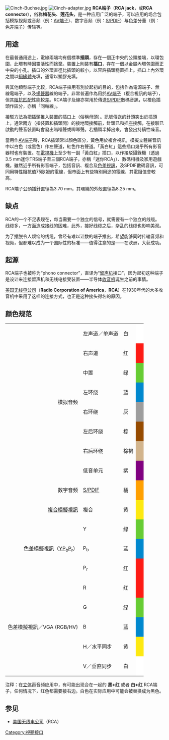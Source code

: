 {{noteTA
|G1=Electronics
|1=zh-hans:视频; zh-hant:視訊;
|2=zh-hans:音频; zh-hant:音訊;
}}
{{Infobox connector
|name               = RCA端子
|type               = [[射频连接器|射频连接器]]
|image              = [[File:Composite-cables.jpg|250px]]
|logo               =
|caption            = RCA插頭常以顏色區分，黃色用於複合視訊，模擬立體聲音訊中以白色（或黑色）作左聲道，紅色作右聲道。
|designer           = 未知，其名称来自[[RCA|Radio Corporation of America]]
|design_date        = 1940年代早期
|manufacturer       =
|diameter           = {{convert|0.354|in|cm|abbr=on}} ''(outer, typical)''
|width              =
|height             =
|electrical         =
|earth              =
|maximum_voltage    =
|maximum_current    =
|cable              = [[同轴电缆|同轴电缆]]
|passband           = 通常为0-100 MHz
|physical_connector =
}}
[[File:Cinch-Buchse.jpg|thumb]]
[[File:Cinch-adapter.jpg|thumb]]
'''RCA端子'''（'''RCA jack'''，或'''RCA connector'''），俗称'''梅花头'''、'''莲花头'''，是一种应用广泛的端子，可以应用的场合包括模拟视频或音频（例：[[AV端子|AV端子]]）、数字音频（例：[[S/PDIF|S/PDIF]]）与色差分量（例：[[色差端子|色差端子]]）传输等。

== 用途 ==
在最普通用途上，電線兩端均有個標準'''插頭'''，存在一個正中央的公頭接端，以環包圍，此環有時因靈活性而捨棄。裝置上則裝有'''插口'''，存在一個以金屬內環包圍而正中央的小孔。插口的外環直徑比插頭的較小，以容許插頭穩置插上。插口上內外環之間以[[絕緣體|絕緣體]]充填，通常以塑膠充填。

與其他類型端子比較，RCA端子採用有別於起初的目的，包括作為電源端子、無線電端子，以及[[揚聲器|揚聲器]]線的端子。非常普遍作為用於[[AV端子|AV端子]]（複合視訊的端子），但其[[阻抗匹配|阻抗匹配]]性能較差。RCA端子及線亦常用於傳送[[S/PDIF|S/PDIF]]數碼音訊，以橙色插頭作區分，亦稱「同軸線」。

接駁方法為把插頭推入裝置的插口上（俗稱母頭）。訊號傳送的針頭突出於插頭上，通常兩方（指裝置和插頭間）的接地環接觸前，針頭已和插座接觸，在接駁已啟動的聲音裝置時會發出嗡嗡聲或唧唧聲。若插頭半掉出來，會發出持續性噪音。

當用作[[AV端子|AV端子]]時，RCA插頭常以顏色區分，黃色用於複合視訊，模擬立體聲音訊中以白色（或黑色）作左聲道，紅色作右聲道。「黃白紅」這些插口幾乎所有影音器材也有裝置。在[[電視機|電視機]]上至少有一副「黃白紅」插口，以作接駁攝錄機（透過3.5 mm迷你TRS端子至三個RCA端子，亦稱「迷你RCA」）、數碼相機及家用遊戲機。雖然近乎所有影音端子，包括音訊、複合及[[色差端子|色差視訊]]，及SPDIF數碼音訊，可同用特性阻抗值75歐姆的電線，但市面上有些特別用途的電線，其電阻值會較高。

RCA端子公頭插針直徑為3.70 mm，其環繞的外殼直徑為8.25 mm。

== 缺点 ==
{{更新|time=2015-01-25T17:12:18+00:00}}
RCA的一个不足表现在，每当需要一个独立的信号，就需要有一个独立的线缆。线缆多，一方面造成接线的困难，此外，接好线缆之后，杂乱的线缆也影响美观。

为了摆脱令人烦恼的线缆，曾经有难以计数的端子推出，希望能够同时传输音频和视频，但都难以成为一个国际性的标准——值得注意的是——在欧洲，{{link-en|SCART}}大获成功。

== 起源 ==
RCA端子也被称为“phono connector”，直译为“[[留声机|留声机]]接口”，因为起初这种端子是设计来连接留声机和无线电接受装置——半导体[[收音机|收音机]]诞生之前的事情。

[[美国无线电公司|美国无线电公司]]（'''Radio Corporation of America'''，'''RCA'''）在1930年代的大多收音机中采用了这样的连接方式，也正是这种接头得名的原因。

== 颜色规范 ==

{|class="wikitable" align="center" style="text-align: center;"
|-
|align="right" rowspan=8|模拟音频
|左声道／单声道
|白
|style="background:#ffffff; "|  
|-
|右声道
|红
|style="background:#fd1b14; "|  
|-
|中置
|绿
|style="background:#66cc33; "|  
|-
|左环绕
|蓝
|style="background:#0088ce; "|  
|-
|右环绕
|灰
|style="background:#9d9d9d; "|  
|-
|左后环绕
|棕
|style="background:#964b00; "|  
|-
|右后环绕
|棕褐
|style="background:#d2b48c; "|  
|-
|低音单元<!--原文为“Subwoofer”-->
|紫
|style="background:#800080; "|  
|-
|align="right"|数字音频
|[[S/PDIF|S/PDIF]]
|橘
|style="background:#ffa000; "|  
|-
|align="right"|[[AV端子|複合模擬視訊]]
|複合
|黄
|style="background:#fde910; "|  
|-
|align="right" rowspan=3|色差模擬視訊（[[色差端子|YP<sub>b</sub>P<sub>r</sub>]]）
|Y
|绿
|style="background:#66cc33; "|  
|-
|P<sub>b</sub>
|蓝
|style="background:#0088ce; "|  
|-
|P<sub>r</sub>
|红
|style="background:#fd1b14; "|  
|-
|align="right" rowspan=5|色差模擬視訊／VGA (RGB/HV)
|R
|红
|style="background:#fd1b14; "|  
|-
|G
|绿
|style="background:#66cc33; "|  
|-
|B
|蓝
|style="background:#0088ce; "|  
|-
|H／水平同步
|黄
|style="background:#fde910; "|  
|-
|V／垂直同步
|白
|style="background:#ffffff; "|  
|}
注释：在[[立体声|立体声]]音频应用中，有可能出现合在一起的 '''黑+红''' 或者 '''白+红''' RCA端子，任何情况下，红色都需要接右边。白色在实际应用中可能会被替换成为黑色。

== 参见 ==
*[[美国无线电公司|美国无线电公司]]（RCA）

{{常見視訊端子}}
{{同轴射频连接器}}

[[Category:視聽接口|Category:視聽接口]]